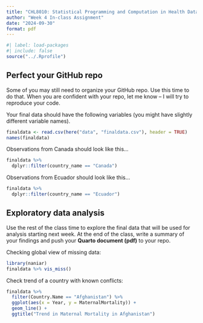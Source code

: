 ```yaml
---
title: "CHL8010: Statistical Programming and Computation in Health Data"
author: "Week 4 In-class Assignment"
date: "2024-09-30"
format: pdf
---
```


```r
#| label: load-packages
#| include: false
source("../.Rprofile")
```


## Perfect your GitHub repo

Some of you may still need to organize your GitHub repo. Use this time to do that. When you are confident with your repo, let me know -- I will try to reproduce your code. 

Your final data should have the following variables (you might have slightly different variable names).
```r
finaldata <- read.csv(here("data", "finaldata.csv"), header = TRUE)
names(finaldata)
```


Observations from Canada should look like this...
```r
finaldata %>%
  dplyr::filter(country_name == "Canada")
```
Observations from Ecuador should look like this...
```r
finaldata %>%
  dplyr::filter(country_name == "Ecuador")
```

## Exploratory data analysis

Use the rest of the class time to explore the final data that will be used for analysis starting next week. At the end of the class, write a summary of your findings and push your **Quarto document (pdf)** to your repo. 

Checking global view of missing data:
```r
library(naniar)
finaldata %>% vis_miss()
```

Check trend of a country with known conflicts:
```r
finaldata %>% 
  filter(Country.Name == "Afghanistan") %>%
  ggplot(aes(x = Year, y = MaternalMortality)) +
  geom_line() +
  ggtitle("Trend in Maternal Mortality in Afghanistan")
```









